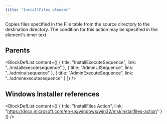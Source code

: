 ```yaml
---
title: "InstallFiles element"
---
```



Copies files specified in the File table from the source directory to the destination directory. The condition for this action may be specified in the element's inner text.


## Parents

<BlockDefList content={[
    {
      title: "InstallExecuteSequence",
      link: "../installexecutesequence"
    },
    {
      title: "AdminUISequence",
      link: "../adminuisequence"
    },
    {
      title: "AdminExecuteSequence",
      link: "../adminexecutesequence"
    }
  ]}
/>

## Windows Installer references

<BlockDefList content={[
    {
      title: "InstallFiles Action",
      link: "https://docs.microsoft.com/en-us/windows/win32/msi/installfiles-action"
    }
  ]}
/>
